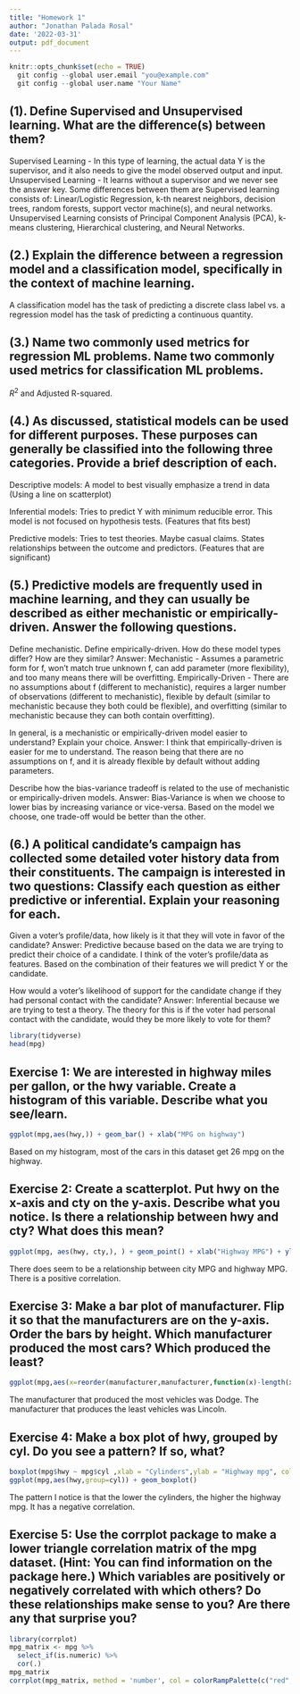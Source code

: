 ```yaml
---
title: "Homework 1"
author: "Jonathan Palada Rosal"
date: '2022-03-31'
output: pdf_document
---
```


```r
knitr::opts_chunk$set(echo = TRUE)
  git config --global user.email "you@example.com"
  git config --global user.name "Your Name"
```

(1). Define Supervised and Unsupervised learning. What are the difference(s) between them?
-
Supervised Learning - In this type of learning, the actual data Y is the supervisor, and it also needs to give the model observed output and input.
Unsupervised Learning - It learns without a supervisor and we never see the answer key. 
Some differences between them are Supervised learning consists of: Linear/Logistic Regression, k-th nearest neighbors, decision trees, random forests, support vector machine(s), and neural networks. Unsupervised Learning consists of Principal Component Analysis (PCA), k-means clustering, Hierarchical clustering, and Neural Networks.

(2.) Explain the difference between a regression model and a classification model, specifically in the context of machine learning.
-
A classification model has the task of predicting a discrete class label vs. a regression model has the task of predicting a continuous quantity.

(3.) Name two commonly used metrics for regression ML problems. Name two commonly used metrics for classification ML problems.
-
$R^2$ and Adjusted R-squared.

(4.) As discussed, statistical models can be used for different purposes. These purposes can generally be classified into the following three categories. Provide a brief description of each.
-

Descriptive models: A model to best visually emphasize a trend in data (Using a line on scatterplot)

Inferential models: Tries to predict Y with minimum reducible error. This model is not focused on hypothesis tests. (Features that fits best)

Predictive models: Tries to test theories. Maybe casual claims. States relationships between the outcome and predictors. (Features that are significant)

(5.) Predictive models are frequently used in machine learning, and they can usually be described as either mechanistic or empirically-driven. Answer the following questions.
-

Define mechanistic. Define empirically-driven. How do these model types differ? How are they similar?
Answer: Mechanistic - Assumes a parametric form for f, won't match true unknown f, can add parameter (more flexibility), and too many means there will be overfitting.
Empirically-Driven - There are no assumptions about f (different to mechanistic), requires a larger number of observations (different to mechanistic), flexible by default (similar to mechanistic because they both could be flexible), and overfitting (similar to mechanistic because they can both contain overfitting).

In general, is a mechanistic or empirically-driven model easier to understand? Explain your choice.
Answer: I think that empirically-driven is easier for me to understand. The reason being that there are no assumptions on f, and it is already flexible by default without adding parameters.

Describe how the bias-variance tradeoff is related to the use of mechanistic or empirically-driven models.
Answer: Bias-Variance is when we choose to lower bias by increasing variance or vice-versa. Based on the model we choose, one trade-off would be better than the other. 

(6.) A political candidate’s campaign has collected some detailed voter history data from their constituents. The campaign is interested in two questions: Classify each question as either predictive or inferential. Explain your reasoning for each.
-

Given a voter’s profile/data, how likely is it that they will vote in favor of the candidate?
Answer: Predictive because based on the data we are trying to predict their choice of a candidate. I think of the voter's profile/data as features. Based on the combination of their features we will predict Y or the candidate.

How would a voter’s likelihood of support for the candidate change if they had personal contact with the candidate?
Answer: Inferential because we are trying to test a theory. The theory for this is if the voter had personal contact with the candidate, would they be more likely to vote for them?

```r
library(tidyverse)
head(mpg)
```

Exercise 1: We are interested in highway miles per gallon, or the hwy variable. Create a histogram of this variable. Describe what you see/learn.
-
```r
ggplot(mpg,aes(hwy,)) + geom_bar() + xlab("MPG on highway")
```
Based on my histogram, most of the cars in this dataset get 26 mpg on the highway.

Exercise 2: Create a scatterplot. Put hwy on the x-axis and cty on the y-axis. Describe what you notice. Is there a relationship between hwy and cty? What does this mean?
-
```r
ggplot(mpg, aes(hwy, cty,), ) + geom_point() + xlab("Highway MPG") + ylab("City MPG")
```
There does seem to be a relationship between city MPG and highway MPG. There is a positive correlation. 

Exercise 3: Make a bar plot of manufacturer. Flip it so that the manufacturers are on the y-axis. Order the bars by height. Which manufacturer produced the most cars? Which produced the least?
-
```r
ggplot(mpg,aes(x=reorder(manufacturer,manufacturer,function(x)-length(x)),), horizontal = TRUE,) + geom_bar() + coord_flip() + xlab("Vehicles made")
```
The manufacturer that produced the most vehicles was Dodge. The manufacturer that produces the least vehicles was Lincoln.

Exercise 4: Make a box plot of hwy, grouped by cyl. Do you see a pattern? If so, what?
-
```r
boxplot(mpg$hwy ~ mpg$cyl ,xlab = "Cylinders",ylab = "Highway mpg", col=c("red","blue","purple","green"))
ggplot(mpg,aes(hwy,group=cyl)) + geom_boxplot()
```
The pattern I notice is that the lower the cylinders, the higher the highway mpg. It has a negative correlation.

Exercise 5: Use the corrplot package to make a lower triangle correlation matrix of the mpg dataset. (Hint: You can find information on the package here.) Which variables are positively or negatively correlated with which others? Do these relationships make sense to you? Are there any that surprise you?
-
```r
library(corrplot)
mpg_matrix <- mpg %>%
  select_if(is.numeric) %>%
  cor(.)
mpg_matrix
corrplot(mpg_matrix, method = 'number', col = colorRampPalette(c("red","blue","green"))(100), type = 'lower')
```